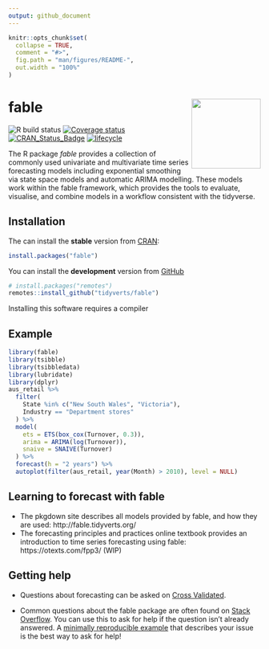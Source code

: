 ```yaml
---
output: github_document
---
```


<!-- README.md is generated from README.Rmd. Please edit that file -->

```r
knitr::opts_chunk$set(
  collapse = TRUE,
  comment = "#>",
  fig.path = "man/figures/README-",
  out.width = "100%"
)
```

# fable <a href='https://fable.tidyverts.org'><img src='man/figures/logo.png' align="right" height="138.5" /></a>
![R build status](https://github.com/tidyverts/fable/workflows/R-CMD-check/badge.svg)
[![Coverage status](https://codecov.io/gh/tidyverts/fable/branch/master/graph/badge.svg)](https://codecov.io/github/tidyverts/fable?branch=master)
[![CRAN_Status_Badge](http://www.r-pkg.org/badges/version/fable)](https://cran.r-project.org/package=fable)
[![lifecycle](https://img.shields.io/badge/lifecycle-experimental-orange.svg)](https://www.tidyverse.org/lifecycle/#experimental)

The R package *fable* provides a collection of commonly used univariate and multivariate time series forecasting models including exponential smoothing via state space models and automatic ARIMA modelling. These models work within the fable framework, which provides the tools to evaluate, visualise, and combine models in a workflow consistent with the tidyverse.

## Installation

The can install the **stable** version from [CRAN](https://cran.r-project.org/package=fable):

```r
install.packages("fable")
```

You can install the **development** version from
[GitHub](https://github.com/tidyverts/fable)

```r
# install.packages("remotes")
remotes::install_github("tidyverts/fable")
```

Installing this software requires a compiler

## Example

```r
library(fable)
library(tsibble)
library(tsibbledata)
library(lubridate)
library(dplyr)
aus_retail %>%
  filter(
    State %in% c("New South Wales", "Victoria"),
    Industry == "Department stores"
  ) %>% 
  model(
    ets = ETS(box_cox(Turnover, 0.3)),
    arima = ARIMA(log(Turnover)),
    snaive = SNAIVE(Turnover)
  ) %>%
  forecast(h = "2 years") %>% 
  autoplot(filter(aus_retail, year(Month) > 2010), level = NULL)
```

## Learning to forecast with fable

- The pkgdown site describes all models provided by fable, and how they are used: http://fable.tidyverts.org/
- The forecasting principles and practices online textbook provides an introduction to time series forecasting using fable: https://otexts.com/fpp3/ (WIP)
<!-- - A quick start functionality guide can be found here: https://tidyverts.github.io/tidy-forecasting-principles/ (WIP) -->

## Getting help

- Questions about forecasting can be asked on [Cross Validated](http://stats.stackexchange.com/tags/forecasting).

- Common questions about the fable package are often found on [Stack Overflow](http://stackoverflow.com/tags/fable+r). You can use this to ask for help if the question isn't already answered. A [minimally reproducible example](https://www.tidyverse.org/help/) that describes your issue is the best way to ask for help!
